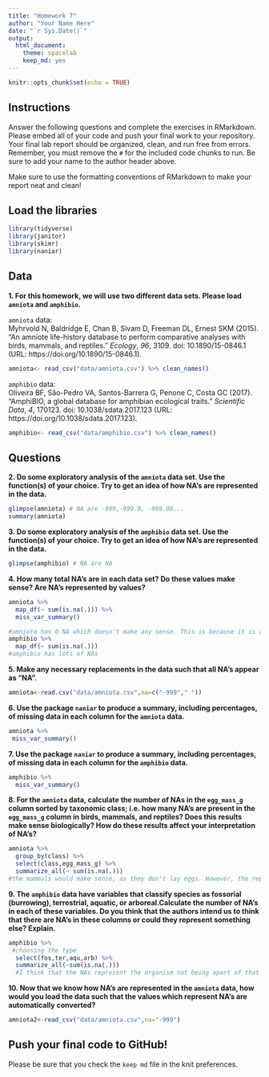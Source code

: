 ```yaml
---
title: "Homework 7"
author: "Your Name Here"
date: "`r Sys.Date()`"
output:
  html_document: 
    theme: spacelab
    keep_md: yes
---
```


```r
knitr::opts_chunk$set(echo = TRUE)
```

## Instructions
Answer the following questions and complete the exercises in RMarkdown. Please embed all of your code and push your final work to your repository. Your final lab report should be organized, clean, and run free from errors. Remember, you must remove the `#` for the included code chunks to run. Be sure to add your name to the author header above.  

Make sure to use the formatting conventions of RMarkdown to make your report neat and clean!  

## Load the libraries
```r
library(tidyverse)
library(janitor)
library(skimr)
library(naniar)
``` 

## Data
**1. For this homework, we will use two different data sets. Please load `amniota` and `amphibio`.**  

`amniota` data:  
Myhrvold N, Baldridge E, Chan B, Sivam D, Freeman DL, Ernest SKM (2015). “An amniote life-history
database to perform comparative analyses with birds, mammals, and reptiles.” _Ecology_, *96*, 3109.
doi: 10.1890/15-0846.1 (URL: https://doi.org/10.1890/15-0846.1).
```r
amniota<- read_csv("data/amniota.csv") %>% clean_names()
```

`amphibio` data:  
Oliveira BF, São-Pedro VA, Santos-Barrera G, Penone C, Costa GC (2017). “AmphiBIO, a global database
for amphibian ecological traits.” _Scientific Data_, *4*, 170123. doi: 10.1038/sdata.2017.123 (URL:
https://doi.org/10.1038/sdata.2017.123).
```r
amphibio<- read_csv("data/amphibio.csv") %>% clean_names()
```

## Questions  
**2. Do some exploratory analysis of the `amniota` data set. Use the function(s) of your choice. Try to get an idea of how NA's are represented in the data.**  
```r
glimpse(amniota) # NA are -999,-999.0, -999.00...
summary(amniota)
```

**3. Do some exploratory analysis of the `amphibio` data set. Use the function(s) of your choice. Try to get an idea of how NA's are represented in the data.**  
```r
glimpse(amphibio) # NA are NA
```

**4. How many total NA's are in each data set? Do these values make sense? Are NA's represented by values?**   
```r
amniota %>%
  map_df(~ sum(is.na(.))) %>%
  miss_var_summary()

#amniota has 0 NA which doesn't make any sense. This is because it is all in the form of -999
amphibio %>%
  map_df(~ sum(is.na(.)))
#amphibio has lots of NAs
```

**5. Make any necessary replacements in the data such that all NA's appear as "NA".**   
```r
amniota<-read.csv("data/amniota.csv",na=c("-999"," "))
```

**6. Use the package `naniar` to produce a summary, including percentages, of missing data in each column for the `amniota` data.**  
```r
amniota %>%
 miss_var_summary()
```

**7. Use the package `naniar` to produce a summary, including percentages, of missing data in each column for the `amphibio` data.**
```r
amphibio %>%
  miss_var_summary()
```

**8. For the `amniota` data, calculate the number of NAs in the `egg_mass_g` column sorted by taxonomic class; i.e. how many NA's are present in the `egg_mass_g` column in birds, mammals, and reptiles? Does this results make sense biologically? How do these results affect your interpretation of NA's?**  
```r
amniota %>%
  group_by(class) %>%
  select(class,egg_mass_g) %>%
  summarize_all(~ sum(is.na(.)))
#the mammals would make sense, as they don't lay eggs. However, the reptilia and Aves might be problematic, although it is possible that we cannot obtain specific eggs to get the mass, but overall there is a lot of issues with us not having the data. This could mean that the data is incomplete and the NA's could mean that there is missing data rather than data not existing because it's impossible to collect.
```

**9. The `amphibio` data have variables that classify species as fossorial (burrowing), terrestrial, aquatic, or arboreal.Calculate the number of NA's in each of these variables. Do you think that the authors intend us to think that there are NA's in these columns or could they represent something else? Explain.**
```r
amphibio %>%
 #choosing the type
  select(fos,ter,aqu,arb) %>%
  summarize_all(~sum(is.na(.)))
  #I think that the NAs represent the organism not being apart of that group. For example, something like an anura is a frog like organism, so it wouldn't acctually burrow, but it is terrestrial, aquatic and arboreal. SO i think that the Nas represent "no" or 0
```

**10. Now that we know how NA's are represented in the `amniota` data, how would you load the data such that the values which represent NA's are automatically converted?**
```r
amniota2<-read_csv("data/amniota.csv",na="-999")
```

## Push your final code to GitHub!
Please be sure that you check the `keep md` file in the knit preferences.  